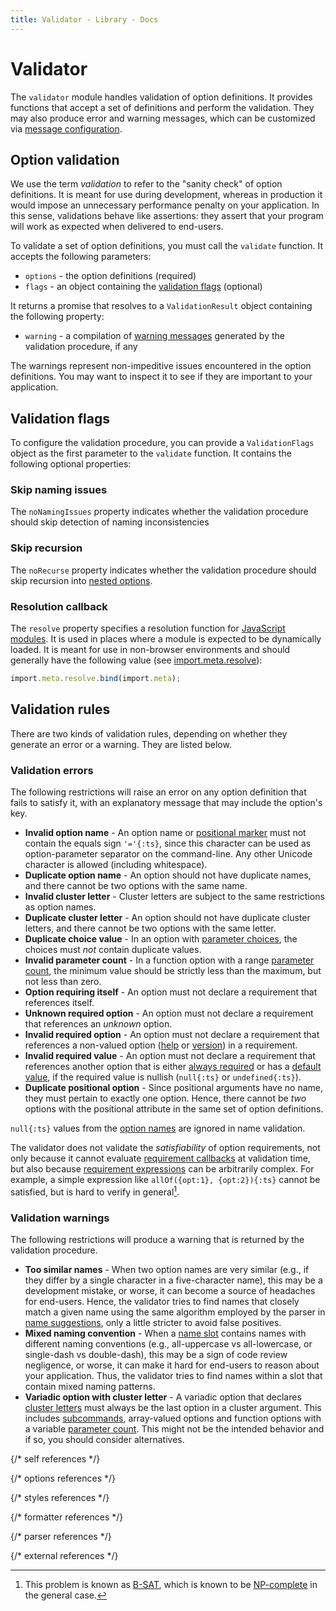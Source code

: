 ```yaml
---
title: Validator - Library - Docs
---
```



# Validator

The `validator` module handles validation of option definitions. It provides functions that accept a set of definitions and perform the validation. They may also produce error and warning messages, which can be customized via [message configuration].

## Option validation

We use the term _validation_ to refer to the "sanity check" of option definitions. It is meant for use during development, whereas in production it would impose an unnecessary performance penalty on your application. In this sense, validations behave like assertions: they assert that your program will work as expected when delivered to end-users.

To validate a set of option definitions, you must call the `validate` function. It accepts the following parameters:

- `options` - the option definitions (required)
- `flags` - an object containing the [validation flags] (optional)

It returns a promise that resolves to a `ValidationResult` object containing the following property:

- `warning` - a compilation of [warning messages] generated by the validation procedure, if any

The warnings represent non-impeditive issues encountered in the option definitions. You may want to inspect it to see if they are important to your application.

## Validation flags

To configure the validation procedure, you can provide a `ValidationFlags` object as the first parameter to the `validate` function. It contains the following optional properties:

### Skip naming issues

The `noNamingIssues` property indicates whether the validation procedure should skip detection of naming inconsistencies

### Skip recursion

The `noRecurse` property indicates whether the validation procedure should skip recursion into [nested options].

### Resolution callback

The `resolve` property specifies a resolution function for [JavaScript modules]. It is used in places where a module is expected to be dynamically loaded. It is meant for use in non-browser environments and should generally have the following value (see [import.meta.resolve]):

```ts
import.meta.resolve.bind(import.meta);
```

## Validation rules

There are two kinds of validation rules, depending on whether they generate an error or a warning. They are listed below.

### Validation errors

The following restrictions will raise an error on any option definition that fails to satisfy it, with an explanatory message that may include the option's key.

- **Invalid option name** - An option name or [positional marker] must not contain the equals sign `'='{:ts}`, since this character can be used as option-parameter separator on the command-line. Any other Unicode character is allowed (including whitespace).
- **Duplicate option name** - An option should not have duplicate names, and there cannot be two options with the same name.
- **Invalid cluster letter** - Cluster letters are subject to the same restrictions as option names.
- **Duplicate cluster letter** - An option should not have duplicate cluster letters, and there cannot be two options with the same letter.
- **Duplicate choice value** - In an option with [parameter choices], the choices must _not_ contain duplicate values.
- **Invalid parameter count** - In a function option with a range [parameter count], the minimum value should be strictly less than the maximum, but not less than zero.
- **Option requiring itself** - An option must not declare a requirement that references itself.
- **Unknown required option** - An option must not declare a requirement that references an _unknown_ option.
- **Invalid required option** - An option must not declare a requirement that references a non-valued option ([help] or [version]) in a requirement.
- **Invalid required value** - An option must not declare a requirement that references another option that is either [always required] or has a [default value], if the required value is nullish (`null{:ts}` or `undefined{:ts}`).
- **Duplicate positional option** - Since positional arguments have no name, they must pertain to exactly one option. Hence, there cannot be _two_ options with the positional attribute in the same set of option definitions.

<Callout type="info">

`null{:ts}` values from the [option names] are ignored in name validation.

</Callout>

The validator does not validate the _satisfiability_ of option requirements, not only because it cannot evaluate [requirement callbacks] at validation time, but also because [requirement expressions] can be arbitrarily complex. For example, a simple expression like `allOf({opt:1}, {opt:2}){:ts}` cannot be satisfied, but is hard to verify in general[^1].

### Validation warnings

The following restrictions will produce a warning that is returned by the validation procedure.

- **Too similar names** - When two option names are very similar (e.g., if they differ by a single character in a five-character name), this may be a development mistake, or worse, it can become a source of headaches for end-users. Hence, the validator tries to find names that closely match a given name using the same algorithm employed by the parser in [name suggestions], only a little stricter to avoid false positives.
- **Mixed naming convention** - When a [name slot] contains names with different naming conventions (e.g., all-uppercase vs all-lowercase, or single-dash vs double-dash), this may be a sign of code review negligence, or worse, it can make it hard for end-users to reason about your application. Thus, the validator tries to find names within a slot that contain mixed naming patterns.
- **Variadic option with cluster letter** - A variadic option that declares [cluster letters] must always be the last option in a cluster argument. This includes [subcommands], array-valued options and function options with a variable [parameter count]. This might not be the intended behavior and if so, you should consider alternatives.

{/* self references */}

[^1]: This problem is known as [B-SAT], which is known to be [NP-complete] in the general case.

[value validation]: #value-validation
[validation flags]: #validation-flags

{/* options references */}

[help]: options#help-option
[version]: options#version-option
[subcommands]: options#command-option
[nested options]: options#nested-options
[example value]: options#example-value
[option names]: options#option-names
[positional marker]: options#positional--marker
[parameter choices]: options#parameter-choices
[regular expression]: options#regular-expression
[element count limit]: options#element-count-limit
[positional]: options#positional--marker
[always required]: options#always-required
[required]: options#disable--require-inline
[default value]: options#default-value
[parameter count]: options#parameter-count
[cluster letters]: options#cluster-letters
[truth and falsity]: options#truth--falsity-names
[inline constraint]: options#disable--require-inline
[requirement callbacks]: options#requirement-callback
[requirement expressions]: options#requirement-expression

{/* styles references */}

[message configuration]: styles#message-configuration
[warning messages]: styles#warning-message

{/* formatter references */}

[name slot]: formatter#name-slots

{/* parser references */}

[name suggestions]: parser#name-suggestions
[inline parameter]: parser#inline-parameters

{/* external references */}

[B-SAT]: https://www.wikiwand.com/en/Boolean_satisfiability_problem
[NP-complete]: https://www.wikiwand.com/en/NP-complete
[JavaScript modules]: https://developer.mozilla.org/en-US/docs/Web/JavaScript/Guide/Modules
[import.meta.resolve]: https://developer.mozilla.org/en-US/docs/Web/JavaScript/Reference/Operators/import.meta/resolve
